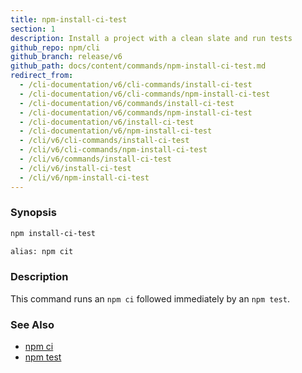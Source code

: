 ```yaml
---
title: npm-install-ci-test
section: 1
description: Install a project with a clean slate and run tests
github_repo: npm/cli
github_branch: release/v6
github_path: docs/content/commands/npm-install-ci-test.md
redirect_from:
  - /cli-documentation/v6/cli-commands/install-ci-test
  - /cli-documentation/v6/cli-commands/npm-install-ci-test
  - /cli-documentation/v6/commands/install-ci-test
  - /cli-documentation/v6/commands/npm-install-ci-test
  - /cli-documentation/v6/install-ci-test
  - /cli-documentation/v6/npm-install-ci-test
  - /cli/v6/cli-commands/install-ci-test
  - /cli/v6/cli-commands/npm-install-ci-test
  - /cli/v6/commands/install-ci-test
  - /cli/v6/install-ci-test
  - /cli/v6/npm-install-ci-test
---
```


### Synopsis

```bash
npm install-ci-test

alias: npm cit
```

### Description

This command runs an `npm ci` followed immediately by an `npm test`.

### See Also

- [npm ci](/cli/v6/commands/npm-ci)
- [npm test](/cli/v6/commands/npm-test)
